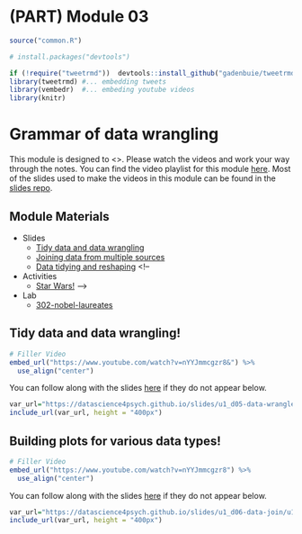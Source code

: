 # (PART) Module 03 {-}


```r
source("common.R")

# install.packages("devtools")

if (!require("tweetrmd"))  devtools::install_github("gadenbuie/tweetrmd")
library(tweetrmd) #... embedding tweets
library(vembedr)  #... embeding youtube videos
library(knitr)
```

# Grammar of data wrangling

This module is designed to <>. Please watch the videos and work your way through the notes. You can find the video playlist for this module [here](https://www.youtube.com/playlist?list=PLKrrdtYgOUYao_7t5ycK4KDXNKaY-ECup). Most of the slides used to make the videos in this module can be found in the [slides repo](https://github.com/DataScience4Psych/slides).


## Module Materials

* Slides
  * [Tidy data and data wrangling](https://datascience4psych.github.io/slides/u1_d05-data-wrangle/u1_d05-data-wrangle.html)
  * [Joining data from multiple sources](https://datascience4psych.github.io/slides/u1_d06-data-join/u1_d06-data-join.html)
  * [Data tidying and reshaping](https://datascience4psych.github.io/slides/u1_d07-tidy-data/u1_d07-tidy-data.html)
<!-- 
* Activities
  * [Star Wars!](https://github.com/DataScience4Psych/ae-03-starwars-dataviz)
--->  
* Lab
	* [302-nobel-laureates](#lab03)



## Tidy data and data wrangling!

```r
# Filler Video
embed_url("https://www.youtube.com/watch?v=nYYJmmcgzr8&") %>%
  use_align("center")
```

You can follow along with the slides [here](https://datascience4psych.github.io/slides/u1_d05-data-wrangle/u1_d05-data-wrangle.html) if they do not appear below.

```r
var_url="https://datascience4psych.github.io/slides/u1_d05-data-wrangle/u1_d05-data-wrangle.html"
include_url(var_url, height = "400px")
```


## Building plots for various data types!

```r
# Filler Video
embed_url("https://www.youtube.com/watch?v=nYYJmmcgzr8") %>%
  use_align("center")
```

You can follow along with the slides [here](https://datascience4psych.github.io/slides/u1_d06-data-join/u1_d06-data-join.html) if they do not appear below.

```r
var_url="https://datascience4psych.github.io/slides/u1_d06-data-join/u1_d06-data-join.html"
include_url(var_url, height = "400px")
```


<!-- 

## Activity 03: Star Wars!

```r
var_url="https://datascience4psych.github.io/slides/u1_d04-data-viz-2/u1_d04-data-viz-2.html#19"
include_url(var_url, height = "400px")
```

You can find the materials for the Star Wars activity [here](https://github.com/DataScience4Psych/ae-03-starwars-dataviz). The compiled version should look something like the following...

```r
var_url="https://datascience4psych.github.io/ae-03-starwars-dataviz/starwars.html"
include_url(var_url, height = "400px")
```
--->
